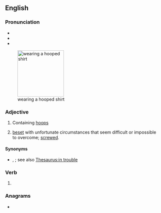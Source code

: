 ==English==

===Pronunciation===
* {{IPA|en|/huːpt/}}
* {{audio|en|En-au-hooped.ogg|Audio (AU)}}
* {{rhymes|en|uːpt}}

[[File:Gary Hooper - Jul2010.jpg|thumb|150px|{{w|Gary Hooper}} wearing a hooped shirt]]
===Adjective===
{{en-adj}}

# Containing [[hoop]]s
# {{lb|en|western Canada|slang}} [[beset]] with unfortunate circumstances that seem difficult or impossible to overcome; [[screwed]].

====Synonyms====
* {{sense|beset}} {{l|en|screwed}}, {{l|en|fucked}}; see also [[Thesaurus:in trouble]]

===Verb===
{{head|en|verb form}}

# {{en-past of|hoop}}

===Anagrams===
* {{anagrams|en|a=dehoop|poohed}}